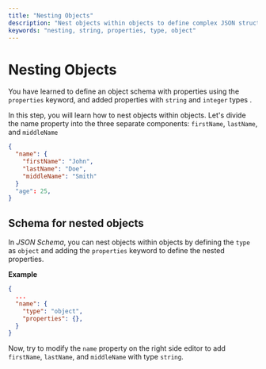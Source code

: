 ```yaml
---
title: "Nesting Objects"
description: "Nest objects within objects to define complex JSON structures."
keywords: "nesting, string, properties, type, object"
---
```


# Nesting Objects

You have learned to define an object schema with properties using the `properties` keyword, and added properties with `string` and `integer` types .

In this step, you will learn how to nest objects within objects.
Let's divide the name property into the three separate components: `firstName`, `lastName`, and `middleName` 

```json highlightLineStart={3} highlightLineEnd={5}
{
  "name": {
    "firstName": "John",
    "lastName": "Doe",
    "middleName": "Smith"
  }
  "age": 25,
}
```

## Schema for nested objects

In _JSON Schema_, you can nest objects within objects by defining the `type` as `object` and adding the `properties` keyword to define the nested properties.

**Example**
```json
{
  ...
  "name": {
    "type": "object",
    "properties": {},
  }
}
```


Now, try to modify the `name` property on the right side editor to add `firstName`, `lastName`, and `middleName` with type `string`.